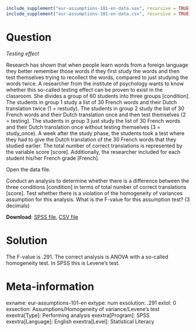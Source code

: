 ```r
include_supplement("eur-assumptions-101-en-data.sav", recursive = TRUE)
include_supplement("eur-assumptions-101-en-data.csv", recursive = TRUE)
```

Question
========
*Testing effect* 

Research has shown that when people learn words from a foreign language they better remember those words if they first study the words and then test themselves trying to recollect the words, compared to just studying the words twice. A researcher from the institute of psychology wants to know whether this so-called testing effect can be proven to exist in the classroom. She divides a group of 60 students into three groups [condition]. The students in group 1 study a list of 30 French words and their Dutch translation twice (1 = restudy). The students in group 2 study the list of 30 French words and their Dutch translation once and then test themselves (2 = testing). The students in group 3 just study the list of 30 French words and their Dutch translation once without testing themselves (3 = study_once). A week after the study phase, the students took a test where they had to give the Dutch translation of the 30 French words that they studied earlier. The total number of correct translations is represented by the variable score [score]. Additionally, the researcher included for each student his/her French grade [French].

Open the data file.

Conduct an analysis to determine whether there is a difference between the three conditions [condition] in terms of total number of correct translations [score]. Test whether there is a violation of the homogeneity of variances assumption for this analysis. What is the F-value for this assumption test? (3 decimals)

**Download**: [SPSS file](eur-assumptions-101-en-data.sav), [CSV file](eur-assumptions-101-en-data.csv)

Solution
========
The F-value is .291. The correct analysis is ANOVA with a so-called homogeneity test. In SPSS this is Levene's test.



Meta-information
================
exname: eur-assumptions-101-en
extype: num
exsolution: .291
extol: 0
exsection: Assumptions/Homogeneity of variance/Levene's test
exextra[Type]: Performing analysis
exextra[Program]: SPSS
exextra[Language]: English
exextra[Level]: Statistical Literacy
